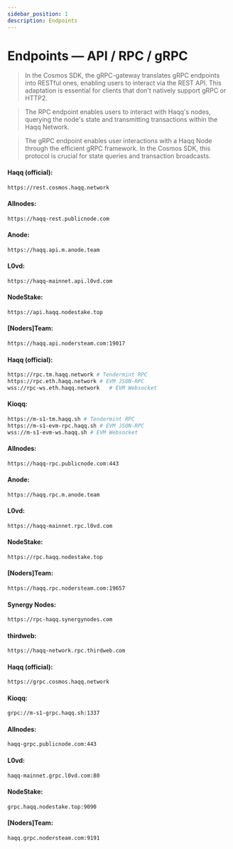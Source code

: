 ```yaml
---
sidebar_position: 1
description: Endpoints
---
```



# Endpoints — API / RPC / gRPC

> In the Cosmos SDK, the gRPC-gateway translates gRPC endpoints into RESTful ones, enabling users to interact via the REST API. This adaptation is essential for clients that don't natively support gRPC or HTTP2.

> The RPC endpoint enables users to interact with Haqq's nodes, querying the node's state and transmitting transactions within the Haqq Network.

> The gRPC endpoint enables user interactions with a Haqq Node through the efficient gRPC framework. In the Cosmos SDK, this protocol is crucial for state queries and transaction broadcasts.

<Tabs>
  <TabItem value="api" label="API" default>

#### Haqq (official):
```bash
https://rest.cosmos.haqq.network
```

#### Allnodes:
```bash
https://haqq-rest.publicnode.com
```

#### Anode:
```bash
https://haqq.api.m.anode.team
```

#### L0vd:
```bash
https://haqq-mainnet.api.l0vd.com
```

#### NodeStake:
```bash
https://api.haqq.nodestake.top
```

#### [Noders]Team:
```bash
https://haqq.api.nodersteam.com:19017
```

  </TabItem>
  <TabItem value="rpc" label="RPC">

#### Haqq (official):
```bash 
https://rpc.tm.haqq.network # Tendermint RPC
https://rpc.eth.haqq.network # EVM JSON-RPC
wss://rpc-ws.eth.haqq.network	# EVM Websocket
```

#### Kioqq: 
```bash 
https://m-s1-tm.haqq.sh # Tendermint RPC
https://m-s1-evm-rpc.haqq.sh # EVM JSON-RPC
wss://m-s1-evm-ws.haqq.sh # EVM Websocket
```

#### Allnodes:
```bash
https://haqq-rpc.publicnode.com:443
```

#### Anode:
```bash
https://haqq.rpc.m.anode.team
```

#### L0vd:
```bash
https://haqq-mainnet.rpc.l0vd.com
```

#### NodeStake:
```bash
https://rpc.haqq.nodestake.top
```

#### [Noders]Team:
```bash
https://haqq.rpc.nodersteam.com:19657
```

#### Synergy Nodes:
```bash
https://rpc-haqq.synergynodes.com
```

#### thirdweb:
```bash
https://haqq-network.rpc.thirdweb.com
```

  </TabItem>
  <TabItem value="grpc" label="gRPC">

#### Haqq (official):
```bash 
https://grpc.cosmos.haqq.network
```

#### Kioqq:
```bash
grpc://m-s1-grpc.haqq.sh:1337
```

#### Allnodes:
```bash
haqq-grpc.publicnode.com:443
```

#### L0vd:
```bash
haqq-mainnet.grpc.l0vd.com:80
```

#### NodeStake:
```bash
grpc.haqq.nodestake.top:9090
```

#### [Noders]Team:
```bash
haqq.grpc.nodersteam.com:9191
```

  </TabItem>
</Tabs>

